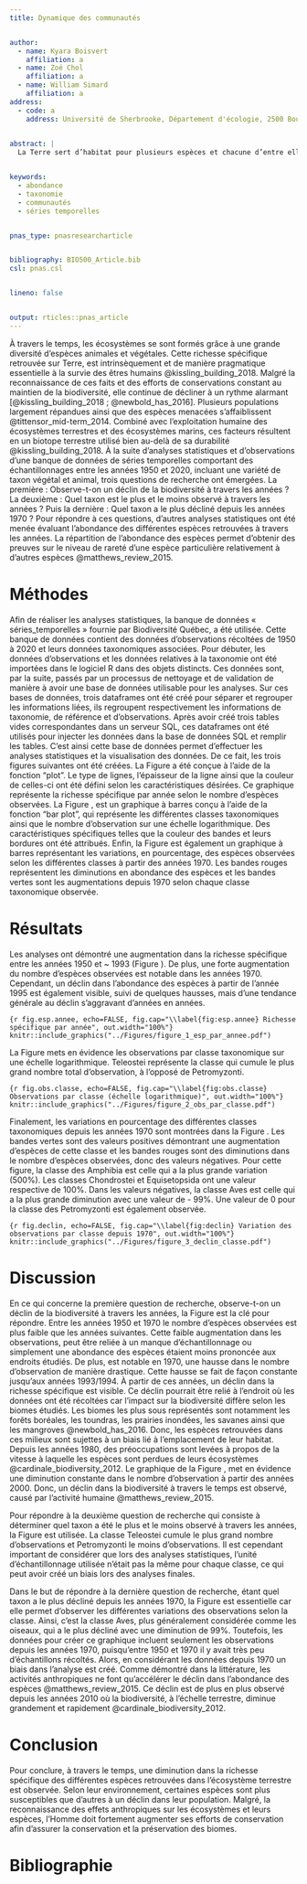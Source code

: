 ```yaml
---
title: Dynamique des communautés


author:
  - name: Kyara Boisvert
    affiliation: a
  - name: Zoé Chol
    affiliation: a
  - name: William Simard
    affiliation: a
address:
  - code: a
    address: Université de Sherbrooke, Département d'écologie, 2500 Boulevard de l'Université, Sherbrooke, Québec, J1N 3C6
  

abstract: |
  La Terre sert d’habitat pour plusieurs espèces et chacune d’entre elles ont une importance. Les écosystèmes retrouvés sur notre planète permettent de créer un équilibre et notamment d’assurer la survie des êtres humains. Cependant, les désirs humains sont parfois plus grands que nécessaire et entre en conflit, causant la dégradation rapide des écosystèmes, et d’important déclins dans les différentes populations, allant même jusqu’à l’extinction de certaines espèces. De cette façon, étudier l’état de la biodiversité est nécessaire afin déterminer les solutions possibles et sensibiliser afin de conserver et préserver les écosystèmes. 


keywords:
  - abondance
  - taxonomie
  - communautés
  - séries temporelles


pnas_type: pnasresearcharticle


bibliography: BIO500_Article.bib
csl: pnas.csl


lineno: false


output: rticles::pnas_article
---
```


À travers le temps, les écosystèmes se sont formés grâce à une grande diversité d’espèces animales et végétales. Cette richesse spécifique retrouvée sur Terre, est intrinsèquement et de manière pragmatique essentielle à la survie des êtres humains @kissling_building_2018. Malgré la reconnaissance de ces faits et des efforts de conservations constant au maintien de la biodiversité, elle continue de décliner à un rythme alarmant [@kissling_building_2018 ; @newbold_has_2016]. Plusieurs populations largement répandues ainsi que des espèces menacées s’affaiblissent @tittensor_mid-term_2014. Combiné avec l’exploitation humaine des écosystèmes terrestres et des écosystèmes marins, ces facteurs résultent en un biotope terrestre utilisé bien au-delà de sa durabilité @kissling_building_2018. À la suite d’analyses statistiques et d’observations d’une banque de données de séries temporelles comportant des échantillonnages entre les années 1950 et 2020, incluant une variété de taxon végétal et animal, trois questions de recherche ont émergées. La première : Observe-t-on un déclin de la biodiversité à travers les années ? La deuxième : Quel taxon est le plus et le moins observé à travers les années ? Puis la dernière : Quel taxon a le plus décliné depuis les années 1970 ? Pour répondre à ces questions, d’autres analyses statistiques ont été menée évaluant l’abondance des différentes espèces retrouvées à travers les années. La répartition de l’abondance des espèces permet d’obtenir des preuves sur le niveau de rareté d’une espèce particulière relativement à d’autres espèces @matthews_review_2015.


# Méthodes

Afin de réaliser les analyses statistiques, la banque de données « séries_temporelles » fournie par Biodiversité Québec, a été utilisée. Cette banque de données contient des données d’observations récoltées de 1950 à 2020 et leurs données taxonomiques associées. Pour débuter, les données d’observations et les données relatives à la taxonomie ont été importées dans le logiciel R dans des objets distincts. Ces données sont, par la suite, passés par un processus de nettoyage et de validation de manière à avoir une base de données utilisable pour les analyses. Sur ces bases de données, trois dataframes ont été créé pour séparer et regrouper les informations liées, ils regroupent respectivement les informations de taxonomie, de référence et d’observations. Après avoir créé trois tables vides correspondantes dans un serveur SQL, ces dataframes ont été utilisés pour injecter les données dans la base de données SQL et remplir les tables. C’est ainsi cette base de données permet d’effectuer les analyses statistiques et la visualisation des données. De ce fait, les trois figures suivantes ont été créées. La Figure \ref{fig:esp.annee} a été conçue à l’aide de la fonction “plot”. Le type de lignes, l’épaisseur de la ligne ainsi que la couleur de celles-ci ont été défini selon les caractéristiques désirées. Ce graphique représente la richesse spécifique par année selon le nombre d’espèces observées. La Figure \ref{fig:obs.classe}, est un graphique à barres conçu à l’aide de la fonction “bar plot”, qui représente les différentes classes taxonomiques ainsi que le nombre d’observation sur une échelle logarithmique. Des caractéristiques spécifiques telles que la couleur des bandes et leurs bordures ont été attribués. Enfin, la Figure \ref{fig:declin} est également un graphique à barres représentant les variations, en pourcentage, des espèces observées selon les différentes classes à partir des années 1970. Les bandes rouges représentent les diminutions en abondance des espèces et les bandes vertes sont les augmentations depuis 1970 selon chaque classe taxonomique observée.


# Résultats

Les analyses ont démontré une augmentation dans la richesse spécifique entre les années 1950 et ~ 1993 (Figure \ref{fig:esp.annee}). De plus, une forte augmentation du nombre d’espèces observées est notable dans les années 1970. Cependant, un déclin dans l’abondance des espèces à partir de l’année 1995 est également visible, suivi de quelques hausses, mais d’une tendance générale au déclin s’aggravant d’années en années.  


```{r fig.esp.annee, echo=FALSE, fig.cap="\\label{fig:esp.annee} Richesse spécifique par année", out.width="100%"}
knitr::include_graphics("../Figures/figure_1_esp_par_annee.pdf")
```

La Figure \ref{fig:obs.classe} mets en évidence les observations par classe taxonomique sur une échelle logarithmique. Teleostei représente la classe qui cumule le plus grand nombre total d’observation, à l’opposé de Petromyzonti.


```{r fig.obs.classe, echo=FALSE, fig.cap="\\label{fig:obs.classe} Observations par classe (échelle logarithmique)", out.width="100%"}
knitr::include_graphics("../Figures/figure_2_obs_par_classe.pdf")
```


Finalement, les variations en pourcentage des différentes classes taxonomiques depuis les années 1970 sont montrées dans la Figure \ref{fig:declin}. Les bandes vertes sont des valeurs positives démontrant une augmentation d’espèces de cette classe et les bandes rouges sont des diminutions dans le nombre d’espèces observées, donc des valeurs négatives. Pour cette figure, la classe des Amphibia est celle qui a la plus grande variation (500%). Les classes Chondrostei et Equisetopsida ont une valeur respective de 100%. Dans les valeurs négatives, la classe Aves est celle qui a la plus grande diminution avec une valeur de - 99%. Une valeur de 0 pour la classe des Petromyzonti est également observée. 
 

```{r fig.declin, echo=FALSE, fig.cap="\\label{fig:declin} Variation des observations par classe depuis 1970", out.width="100%"}
knitr::include_graphics("../Figures/figure_3_declin_classe.pdf")
```
 
  
# Discussion

En ce qui concerne la première question de recherche, observe-t-on un déclin de la biodiversité à travers les années, la Figure \ref{fig:esp.annee} est la clé pour répondre. Entre les années 1950 et 1970 le nombre d’espèces observées est plus faible que les années suivantes. Cette faible augmentation dans les observations, peut être reliée à un manque d’échantillonnage ou simplement une abondance des espèces étaient moins prononcée aux endroits étudiés. De plus, est notable en 1970, une hausse dans le nombre d’observation de manière drastique. Cette hausse se fait de façon constante jusqu’aux années 1993/1994. À partir de ces années, un déclin dans la richesse spécifique est visible. Ce déclin pourrait être relié à l’endroit où les données ont été récoltées car l’impact sur la biodiversité diffère selon les biomes étudiés. Les biomes les plus sous représentés sont notamment les forêts boréales, les toundras, les prairies inondées, les savanes ainsi que les mangroves @newbold_has_2016. Donc, les espèces retrouvées dans ces milieux sont sujettes à un biais lié à l’emplacement de leur habitat. Depuis les années 1980, des préoccupations sont levées à propos de la vitesse à laquelle les espèces sont perdues de leurs écosystèmes @cardinale_biodiversity_2012. Le graphique de la Figure \ref{fig:esp.annee}, met en évidence une diminution constante dans le nombre d’observation à partir des années 2000. Donc, un déclin dans la biodiversité à travers le temps est observé, causé par l’activité humaine @matthews_review_2015.  


Pour répondre à la deuxième question de recherche qui consiste à déterminer quel taxon a été le plus et le moins observé à travers les années, la Figure \ref{fig:obs.classe} est utilisée. La classe Teleostei cumule le plus grand nombre d’observations et Petromyzonti le moins d’observations. Il est cependant important de considérer que lors des analyses statistiques, l’unité d’échantillonnage utilisée n’était pas la même pour chaque classe, ce qui peut avoir créé un biais lors des analyses finales.


Dans le but de répondre à la dernière question de recherche, étant quel taxon a le plus décliné depuis les années 1970, la Figure \ref{fig:declin} est essentielle car elle permet d’observer les différentes variations des observations selon la classe. Ainsi, c’est la classe Aves, plus généralement considérée comme les oiseaux, qui a le plus décliné avec une diminution de 99%. Toutefois, les données pour créer ce graphique incluent seulement les observations depuis les années 1970, puisqu’entre 1950 et 1970 il y avait très peu d’échantillons récoltés. Alors, en considérant les données depuis 1970 un biais dans l’analyse est créé. Comme démontré dans la littérature, les activités anthropiques ne font qu’accélérer le déclin dans l’abondance des espèces @matthews_review_2015. Ce déclin est de plus en plus observé depuis les années 2010 où la biodiversité, à l’échelle terrestre, diminue grandement et rapidement @cardinale_biodiversity_2012.


# Conclusion

Pour conclure, à travers le temps, une diminution dans la richesse spécifique des différentes espèces retrouvées dans l’écosystème terrestre est observée. Selon leur environnement, certaines espèces sont plus susceptibles que d’autres à un déclin dans leur population. Malgré, la reconnaissance des effets anthropiques sur les écosystèmes et leurs espèces, l’Homme doit fortement augmenter ses efforts de conservation afin d’assurer la conservation et la préservation des biomes.


# Bibliographie {-}
<!-- Leave these lines as they are at the end of your .Rmd file to ensure placement of methods & acknowledgements sections before the references-->
\pnasbreak
